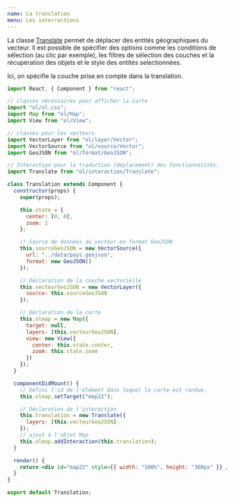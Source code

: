 ```yaml
---
name: La translation
menu: Les interractions
---
```



La classe [Translate](https://openlayers.org/en/latest/apidoc/module-ol_interaction_Translate-Translate.html) permet de déplacer des entités géographiques du vecteur.
Il est possible de spécifier des options
comme les conditions de sélection (au clic par exemple),
les filtres de sélection des couches
et la récupération des objets et le style des entités selectionnées.

Ici, on spécifie la couche prise en compte dans la translation.

<Translation />

```jsx
import React, { Component } from "react";

// classes nécéssaires pour afficher la carte
import "ol/ol.css";
import Map from "ol/Map";
import View from "ol/View";

// classes pour les vecteurs
import VectorLayer from "ol/layer/Vector";
import VectorSource from "ol/source/Vector";
import GeoJSON from "ol/format/GeoJSON";

// Interaction pour la traduction (déplacement) des fonctionnalités.
import Translate from "ol/interaction/Translate";

class Translation extends Component {
  constructor(props) {
    super(props);

    this.state = {
      center: [0, 0],
      zoom: 2
    };

    // Source de données du vecteur en format GeoJSON
    this.sourceGeoJSON = new VectorSource({
      url: "../data/pays.geojson",
      format: new GeoJSON()
    });

    // Déclaration de la couche vectorielle
    this.vecteurGeoJSON = new VectorLayer({
      source: this.sourceGeoJSON
    });

    // Déclaration de la carte
    this.olmap = new Map({
      target: null,
      layers: [this.vecteurGeoJSON],
      view: new View({
        center: this.state.center,
        zoom: this.state.zoom
      })
    });
  }

  componentDidMount() {
    // Défini l'id de l'élément dans lequel la carte est rendue.
    this.olmap.setTarget("map22");

    // Déclaration de l'interaction
    this.translation = new Translate({
      layers: [this.vecteurGeoJSON]
    });
    // ajout à l'objet Map
    this.olmap.addInteraction(this.translation);
  }

  render() {
    return <div id="map22" style={{ width: "100%", height: "360px" }} />;
  }
}

export default Translation;
```